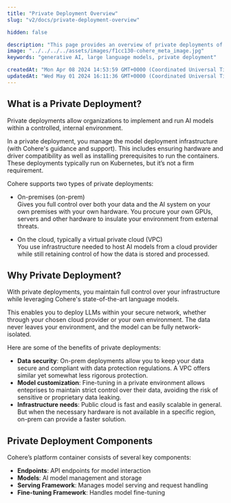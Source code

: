 ```yaml
---
title: "Private Deployment Overview"
slug: "v2/docs/private-deployment-overview"

hidden: false

description: "This page provides an overview of private deployments of Cohere's models."
image: "../../../../assets/images/f1cc130-cohere_meta_image.jpg"  
keywords: "generative AI, large language models, private deployment"

createdAt: "Mon Apr 08 2024 14:53:59 GMT+0000 (Coordinated Universal Time)"
updatedAt: "Wed May 01 2024 16:11:36 GMT+0000 (Coordinated Universal Time)"
---
```


## What is a Private Deployment?

Private deployments allow organizations to implement and run AI models within a controlled, internal environment. 

In a private deployment, you manage the model deployment infrastructure (with Cohere's guidance and support). This includes ensuring hardware and driver compatibility as well as installing prerequisites to run the containers. These deployments typically run on Kubernetes, but it’s not a firm requirement.

Cohere supports two types of private deployments:

- On-premises (on-prem)
<br/>Gives you full control over both your data and the AI system on your own premises with your own hardware. You procure your own GPUs, servers and other hardware to insulate your environment from external threats.

- On the cloud, typically a virtual private cloud (VPC)
<br/>You use infrastructure needed to host AI models from a cloud provider while still retaining control of how the data is stored and processed.

## Why Private Deployment?

With private deployments, you maintain full control over your infrastructure while leveraging Cohere's state-of-the-art language models.

This enables you to deploy LLMs within your secure network, whether through your chosen cloud provider or your own environment. The data never leaves your environment, and the model can be fully network-isolated.

Here are some of the benefits of private deployments:

- **Data security**: On-prem deployments allow you to keep your data secure and compliant with data protection regulations. A VPC offers similar yet somewhat less rigorous protection.
- **Model customization**: Fine-tuning in a private environment allows enteprises to maintain strict control over their data, avoiding the risk of sensitive or proprietary data leaking.
- **Infrastructure needs**: Public cloud is fast and easily scalable in general. But when the necessary hardware is not available in a specific region, on-prem can provide a faster solution.

## Private Deployment Components

Cohere’s platform container consists of several key components:
- **Endpoints**: API endpoints for model interaction
- **Models**: AI model management and storage
- **Serving Framework**: Manages model serving and request handling
- **Fine-tuning Framework**: Handles model fine-tuning

